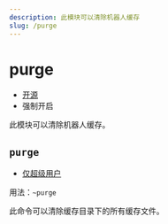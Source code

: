 ```yaml
---
description: 此模块可以清除机器人缓存
slug: /purge
---
```


# purge

-   [开源](help/faq#为什么有些模块没有开源)
-   强制开启

此模块可以清除机器人缓存。

## `purge`

-   [仅超级用户](permissions)

用法：`~purge`

此命令可以清除缓存目录下的所有缓存文件。
